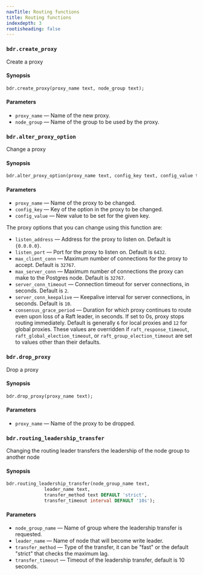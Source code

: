 ```yaml
---
navTitle: Routing functions
title: Routing functions
indexdepth: 3
rootisheading: false
---
```




### `bdr.create_proxy`

Create a proxy

#### Synopsis

```sql
bdr.create_proxy(proxy_name text, node_group text);
```

#### Parameters

-   `proxy_name` &mdash; Name of the new proxy.
-   `node_group` &mdash; Name of the group to be used by the proxy.

### `bdr.alter_proxy_option`

Change a proxy

#### Synopsis

```sql
bdr.alter_proxy_option(proxy_name text, config_key text, config_value text);
```

#### Parameters

-   `proxy_name` &mdash; Name of the proxy to be changed.
-   `config_key` &mdash; Key of the option in the proxy to be changed.
-   `config_value` &mdash; New value to be set for the given key.

The proxy options that you can change using this function are:
- `listen_address` &mdash; Address for the proxy to listen on. Default is `{0.0.0.0}`.
- `listen_port` &mdash; Port for the proxy to listen on. Default is `6432`.
- `max_client_conn` &mdash; Maximum number of connections for the proxy to accept. Default is `32767`.
- `max_server_conn` &mdash; Maximum number of connections the proxy can make to the Postgres node. Default is `32767`.
- `server_conn_timeout` &mdash; Connection timeout for server connections, in seconds. Default is `2`.
- `server_conn_keepalive` &mdash; Keepalive interval for server connections, in seconds. Default is `10`.
- `consensus_grace_period` &mdash; Duration for which proxy continues to route even upon loss of a Raft leader, in seconds. If set to 0s, proxy stops routing immediately. Default is generally `6` for local proxies and `12` for global proxies. These values are overridden if `raft_response_timeout`, `raft_global_election_timeout`, or `raft_group_election_timeout` are set to values other than their defaults.

### `bdr.drop_proxy`

Drop a proxy

#### Synopsis

```sql
bdr.drop_proxy(proxy_name text);
```

#### Parameters

-   `proxy_name` &mdash; Name of the proxy to be dropped.

### `bdr.routing_leadership_transfer`

Changing the routing leader transfers the leadership of the node group to another node

#### Synopsis

```sql
bdr.routing_leadership_transfer(node_group_name text,
              leader_name text,
              transfer_method text DEFAULT 'strict',
              transfer_timeout interval DEFAULT '10s');
```

#### Parameters

-   `node_group_name` &mdash; Name of group where the leadership transfer is requested.
-   `leader_name` &mdash; Name of node that will become write leader.
-   `transfer_method` &mdash; Type of the transfer, it can be "fast" or the default "strict" that checks the maximum lag.
-   `transfer_timeout` &mdash; Timeout of the leadership transfer, default is 10 seconds.
